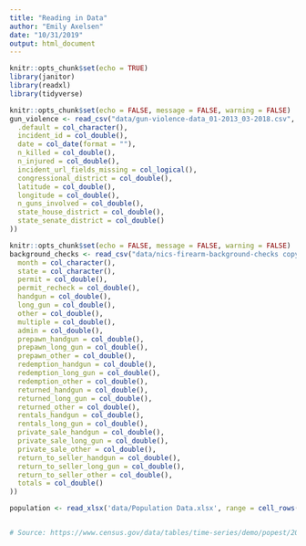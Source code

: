 ```yaml
---
title: "Reading in Data"
author: "Emily Axelsen"
date: "10/31/2019"
output: html_document
---
```


```r
knitr::opts_chunk$set(echo = TRUE)
library(janitor)
library(readxl)
library(tidyverse)
```

```r
knitr::opts_chunk$set(echo = FALSE, message = FALSE, warning = FALSE)
gun_violence <- read_csv("data/gun-violence-data_01-2013_03-2018.csv", col_types = cols(
  .default = col_character(),
  incident_id = col_double(),
  date = col_date(format = ""),
  n_killed = col_double(),
  n_injured = col_double(),
  incident_url_fields_missing = col_logical(),
  congressional_district = col_double(),
  latitude = col_double(),
  longitude = col_double(),
  n_guns_involved = col_double(),
  state_house_district = col_double(),
  state_senate_district = col_double()
))
```

```r
knitr::opts_chunk$set(echo = FALSE, message = FALSE, warning = FALSE)
background_checks <- read_csv("data/nics-firearm-background-checks copy.csv", col_types = cols(
  month = col_character(),
  state = col_character(),
  permit = col_double(),
  permit_recheck = col_double(),
  handgun = col_double(),
  long_gun = col_double(),
  other = col_double(),
  multiple = col_double(),
  admin = col_double(),
  prepawn_handgun = col_double(),
  prepawn_long_gun = col_double(),
  prepawn_other = col_double(),
  redemption_handgun = col_double(),
  redemption_long_gun = col_double(),
  redemption_other = col_double(),
  returned_handgun = col_double(),
  returned_long_gun = col_double(),
  returned_other = col_double(),
  rentals_handgun = col_double(),
  rentals_long_gun = col_double(),
  private_sale_handgun = col_double(),
  private_sale_long_gun = col_double(),
  private_sale_other = col_double(),
  return_to_seller_handgun = col_double(),
  return_to_seller_long_gun = col_double(),
  return_to_seller_other = col_double(),
  totals = col_double()
))
```

```r
population <- read_xlsx('data/Population Data.xlsx', range = cell_rows(2:57))


# Source: https://www.census.gov/data/tables/time-series/demo/popest/2010s-state-total.html


```








